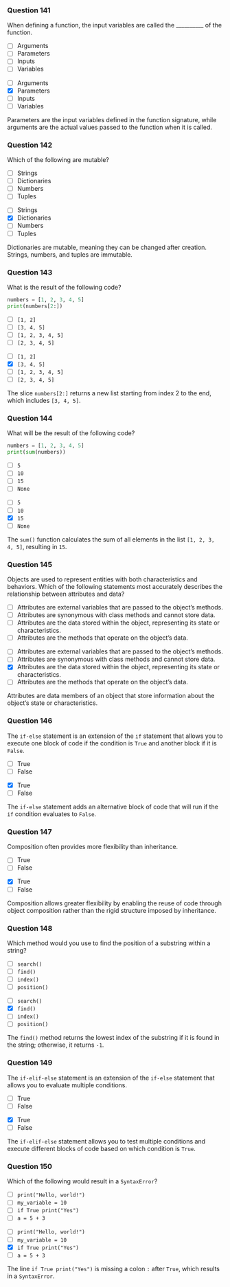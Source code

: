 ### Question 141 {.question}

When defining a function, the input variables are called the __________ of the function.

::: {.r-stack}

::: {.absolute .left-0 .top-0 width=100%}
- [ ] Arguments
- [ ] Parameters
- [ ] Inputs
- [ ] Variables
:::

::: {.fragment .fade-in .absolute .left-0 .top-0 width=100%}
- [ ] Arguments
- [x] Parameters
- [ ] Inputs
- [ ] Variables


::: {.explanation}
Parameters are the input variables defined in the function signature, while arguments are the actual values passed to the function when it is called.
:::
:::
:::

### Question 142 {.question}

Which of the following are mutable?

::: {.r-stack}

::: {.absolute .left-0 .top-0 width=100%}
- [ ] Strings
- [ ] Dictionaries
- [ ] Numbers
- [ ] Tuples
:::

::: {.fragment .fade-in .absolute .left-0 .top-0 width=100%}
- [ ] Strings
- [x] Dictionaries
- [ ] Numbers
- [ ] Tuples


::: {.explanation}
Dictionaries are mutable, meaning they can be changed after creation. Strings, numbers, and tuples are immutable.
:::
:::
:::

### Question 143 {.question}

What is the result of the following code?

```python
numbers = [1, 2, 3, 4, 5]
print(numbers[2:])
```

::: {.r-stack}

::: {.absolute .left-0 .top-0 width=100%}
- [ ] `[1, 2]`
- [ ] `[3, 4, 5]`
- [ ] `[1, 2, 3, 4, 5]`
- [ ] `[2, 3, 4, 5]`
:::

::: {.fragment .fade-in .absolute .left-0 .top-0 width=100%}
- [ ] `[1, 2]`
- [x] `[3, 4, 5]`
- [ ] `[1, 2, 3, 4, 5]`
- [ ] `[2, 3, 4, 5]`


::: {.explanation}
The slice `numbers[2:]` returns a new list starting from index 2 to the end, which includes `[3, 4, 5]`.
:::
:::
:::

### Question 144 {.question}

What will be the result of the following code?

```python
numbers = [1, 2, 3, 4, 5]
print(sum(numbers))
```

::: {.r-stack}

::: {.absolute .left-0 .top-0 width=100%}
- [ ] `5`
- [ ] `10`
- [ ] `15`
- [ ] `None`
:::

::: {.fragment .fade-in .absolute .left-0 .top-0 width=100%}
- [ ] `5`
- [ ] `10`
- [x] `15`
- [ ] `None`


::: {.explanation}
The `sum()` function calculates the sum of all elements in the list `[1, 2, 3, 4, 5]`, resulting in `15`.
:::
:::
:::

### Question 145 {.question}

::: {.smaller-80}
Objects are used to represent entities with both characteristics and behaviors. Which of the following statements most accurately describes the relationship between attributes and data?

::: {.r-stack}

::: {.absolute .left-0 .top-0 width=100%}
- [ ] Attributes are external variables that are passed to the object’s methods.
- [ ] Attributes are synonymous with class methods and cannot store data.
- [ ] Attributes are the data stored within the object, representing its state or characteristics.
- [ ] Attributes are the methods that operate on the object’s data.
:::

::: {.fragment .fade-in .absolute .left-0 .top-0 width=100%}
- [ ] Attributes are external variables that are passed to the object’s methods.
- [ ] Attributes are synonymous with class methods and cannot store data.
- [x] Attributes are the data stored within the object, representing its state or characteristics.
- [ ] Attributes are the methods that operate on the object’s data.


::: {.explanation}
Attributes are data members of an object that store information about the object's state or characteristics.
:::
:::
:::
:::

### Question 146 {.question}

The `if-else` statement is an extension of the `if` statement that allows you to execute one block of code if the condition is `True` and another block if it is `False`.

::: {.r-stack}

::: {.absolute .left-0 .top-0 width=100%}
- [ ] True
- [ ] False
:::

::: {.fragment .fade-in .absolute .left-0 .top-0 width=100%}
- [x] True
- [ ] False


::: {.explanation}
The `if-else` statement adds an alternative block of code that will run if the `if` condition evaluates to `False`.
:::
:::
:::

### Question 147 {.question}

Composition often provides more flexibility than inheritance.

::: {.r-stack}

::: {.absolute .left-0 .top-0 width=100%}
- [ ] True
- [ ] False
:::

::: {.fragment .fade-in .absolute .left-0 .top-0 width=100%}
- [x] True
- [ ] False


::: {.explanation}
Composition allows greater flexibility by enabling the reuse of code through object composition rather than the rigid structure imposed by inheritance.
:::
:::
:::

### Question 148 {.question}

Which method would you use to find the position of a substring within a string?

::: {.r-stack}

::: {.absolute .left-0 .top-0 width=100%}
- [ ] `search()`
- [ ] `find()`
- [ ] `index()`
- [ ] `position()`
:::

::: {.fragment .fade-in .absolute .left-0 .top-0 width=100%}
- [ ] `search()`
- [x] `find()`
- [ ] `index()`
- [ ] `position()`


::: {.explanation}
The `find()` method returns the lowest index of the substring if it is found in the string; otherwise, it returns `-1`.
:::
:::
:::

### Question 149 {.question}

The `if-elif-else` statement is an extension of the `if-else` statement that allows you to evaluate multiple conditions.

::: {.r-stack}

::: {.absolute .left-0 .top-0 width=100%}
- [ ] True
- [ ] False
:::

::: {.fragment .fade-in .absolute .left-0 .top-0 width=100%}
- [x] True
- [ ] False


::: {.explanation}
The `if-elif-else` statement allows you to test multiple conditions and execute different blocks of code based on which condition is `True`.
:::
:::
:::

### Question 150 {.question}

Which of the following would result in a `SyntaxError`?

::: {.r-stack}

::: {.absolute .left-0 .top-0 width=100%}
- [ ] `print("Hello, world!")`
- [ ] `my_variable = 10`
- [ ] `if True print("Yes")`
- [ ] `a = 5 + 3`
:::

::: {.fragment .fade-in .absolute .left-0 .top-0 width=100%}
- [ ] `print("Hello, world!")`
- [ ] `my_variable = 10`
- [x] `if True print("Yes")`
- [ ] `a = 5 + 3`


::: {.explanation}
The line `if True print("Yes")` is missing a colon `:` after `True`, which results in a `SyntaxError`.
:::
:::
:::

